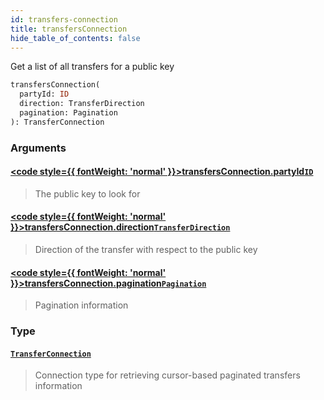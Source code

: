 ```yaml
---
id: transfers-connection
title: transfersConnection
hide_table_of_contents: false
---
```








Get a list of all transfers for a public key

```graphql
transfersConnection(
  partyId: ID
  direction: TransferDirection
  pagination: Pagination
): TransferConnection
```


### Arguments

#### [<code style={{ fontWeight: 'normal' }}>transfersConnection.<b>partyId</b></code>](#)<Bullet />[`ID`](/docs/testnet/graphql/scalars/id) <Badge class="secondary" text="scalar"/>
> The public key to look for
> 

#### [<code style={{ fontWeight: 'normal' }}>transfersConnection.<b>direction</b></code>](#)<Bullet />[`TransferDirection`](/docs/testnet/graphql/enums/transfer-direction) <Badge class="secondary" text="enum"/>
> Direction of the transfer with respect to the public key
> 

#### [<code style={{ fontWeight: 'normal' }}>transfersConnection.<b>pagination</b></code>](#)<Bullet />[`Pagination`](/docs/testnet/graphql/inputs/pagination) <Badge class="secondary" text="input"/>
> Pagination information
> 

### Type

#### [`TransferConnection`](/docs/testnet/graphql/objects/transfer-connection) <Badge class="secondary" text="object"/>
> Connection type for retrieving cursor-based paginated transfers information
> 





